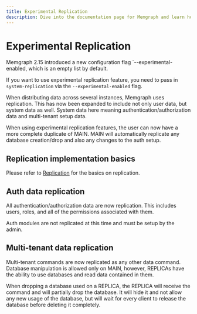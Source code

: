 ```yaml
---
title: Experimental Replication
description: Dive into the documentation page for Memgraph and learn how to configure replication for data redundancy and disaster recovery. Examine the power of replication for enhanced data reliability.
---
```



# Experimental Replication

<Callout type="info">

Memgraph 2.15 introduced a new configuration flag
`--experimental-enabled, which is an empty list by default.

If you want to use experimental replication feature, you need to pass in 
`system-replication` via the `--experimental-enabled` flag.

</Callout>

When distributing data across several instances, Memgraph uses replication.
This has now been expanded to include not only user data, but system data as 
well. System data here meaning authentication/authorization data and 
multi-tenant setup data.

When using experimental replication features, the user can now have a more 
complete duplicate of MAIN. MAIN will automatically replicate any database
creation/drop and also any changes to the auth setup.

## Replication implementation basics

Please refer to [Replication](/configuration/replication) for the basics on replication.

## Auth data replication 

All authentication/authorization data are now replication. This includes users,
roles, and all of the permissions associated with them. 

Auth modules are not replicated at this time and must be setup by the admin.

## Multi-tenant data replication 

Multi-tenant commands are now replicated as any other data command.
Database manipulation is allowed only on MAIN, however, REPLICAs have the
ability to use databases and read data contained in them.

When dropping a database used on a REPLICA, the REPLICA will receive the command
and will partially drop the database. It will hide it and not allow any new
usage of the database, but will wait for every client to release the database
before deleting it completely.

